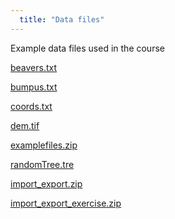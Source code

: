 ```yaml
---
  title: "Data files"
---
```

Example data files used in the course

[beavers.txt](https://PhenoEvo.github.io/Intro2R/data/beavers.txt)

[bumpus.txt](https://PhenoEvo.github.io/Intro2R/data/bumpus.txt)

[coords.txt](https://PhenoEvo.github.io/Intro2R/data/coords.txt)

[dem.tif](https://PhenoEvo.github.io/Intro2R/data/dem.tif)

[examplefiles.zip](https://PhenoEvo.github.io/Intro2R/data/examplefiles.zip)

[randomTree.tre](https://PhenoEvo.github.io/Intro2R/data/randomTree.tre)

[import_export.zip](https://PhenoEvo.github.io/Intro2R/data/import_export.zip)

[import_export_exercise.zip](https://PhenoEvo.github.io/Intro2R/data/import_export_exercise.zip)
